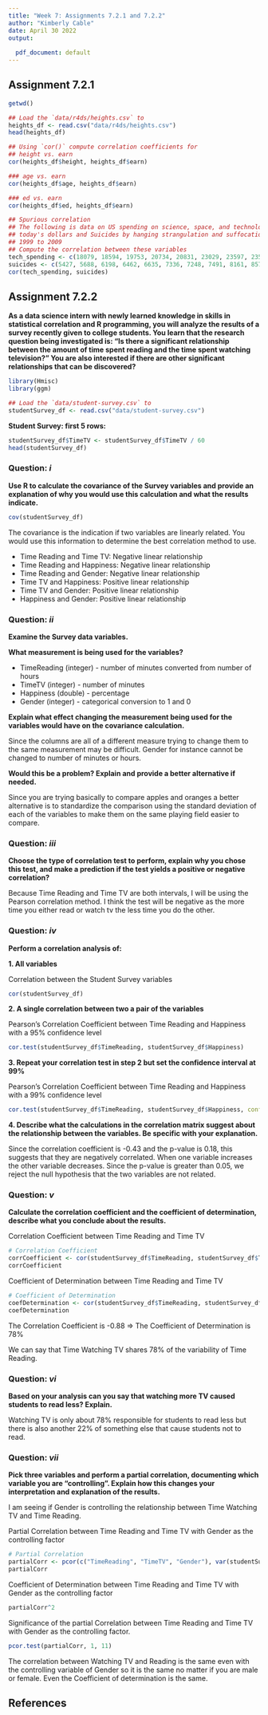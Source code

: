 ```yaml
---
title: "Week 7: Assignments 7.2.1 and 7.2.2"
author: "Kimberly Cable"
date: April 30 2022
output:
  
  pdf_document: default
---
```


## Assignment 7.2.1

```r

getwd()

## Load the `data/r4ds/heights.csv` to
heights_df <- read.csv("data/r4ds/heights.csv")
head(heights_df)

```

```r

## Using `cor()` compute correlation coefficients for
## height vs. earn
cor(heights_df$height, heights_df$earn)

### age vs. earn
cor(heights_df$age, heights_df$earn)

### ed vs. earn
cor(heights_df$ed, heights_df$earn)

```

```r

## Spurious correlation
## The following is data on US spending on science, space, and technology in millions of 
## today's dollars and Suicides by hanging strangulation and suffocation for the years \
## 1999 to 2009 
## Compute the correlation between these variables
tech_spending <- c(18079, 18594, 19753, 20734, 20831, 23029, 23597, 23584, 25525, 27731, 29449)
suicides <- c(5427, 5688, 6198, 6462, 6635, 7336, 7248, 7491, 8161, 8578, 9000)
cor(tech_spending, suicides)

```

## Assignment 7.2.2

**As a data science intern with newly learned knowledge in skills in statistical correlation and R programming, you will analyze the results of a survey recently given to college students. You learn that the research question being investigated is: "Is there a significant relationship between the amount of time spent reading and the time spent watching television?" You are also interested if there are other significant relationships that can be discovered?**

```r

library(Hmisc)
library(ggm)

## Load the `data/student-survey.csv` to
studentSurvey_df <- read.csv("data/student-survey.csv")

```

**Student Survey: first 5 rows:**

```r

studentSurvey_df$TimeTV <- studentSurvey_df$TimeTV / 60
head(studentSurvey_df)

```

### Question: *i*

**Use R to calculate the covariance of the Survey variables and provide an explanation of why you would use this calculation and what the results indicate.**

```r

cov(studentSurvey_df)

```

The covariance is the indication if two variables are linearly related. You would use this information to determine the best correlation method to use.

-   Time Reading and Time TV: Negative linear relationship
-   Time Reading and Happiness: Negative linear relationship
-   Time Reading and Gender: Negative linear relationship
-   Time TV and Happiness: Positive linear relationship
-   Time TV and Gender: Positive linear relationship
-   Happiness and Gender: Positive linear relationship

### Question: *ii*

**Examine the Survey data variables.**

**What measurement is being used for the variables?**

- TimeReading (integer) - number of minutes converted from number of hours
- TimeTV (integer) - number of minutes 
- Happiness (double) - percentage 
- Gender (integer) - categorical conversion to 1 and 0

**Explain what effect changing the measurement being used for the variables would have on the covariance calculation.**

Since the columns are all of a different measure trying to change them to the same measurement may be difficult. Gender for instance cannot be changed to number of minutes or hours.

**Would this be a problem? Explain and provide a better alternative if needed.**

Since you are trying basically to compare apples and oranges a better alternative is to standardize the comparison using the standard deviation of each of the variables to make them on the same playing field easier to compare.

### Question: *iii*

**Choose the type of correlation test to perform, explain why you chose this test, and make a prediction if the test yields a positive or negative correlation?**

Because Time Reading and Time TV are both intervals, I will be using the Pearson correlation method. I think the test will be negative as the more time you either read or watch tv the less time you do the other.

### Question: *iv*

**Perform a correlation analysis of:**

**1. All variables**

Correlation between the Student Survey variables

```r

cor(studentSurvey_df)

```

**2. A single correlation between two a pair of the variables**

Pearson's Correlation Coefficient between Time Reading and Happiness with a 95% confidence level

```r

cor.test(studentSurvey_df$TimeReading, studentSurvey_df$Happiness)

```

**3. Repeat your correlation test in step 2 but set the confidence interval at 99%**

Pearson's Correlation Coefficient between Time Reading and Happiness with a 99% confidence level

```r

cor.test(studentSurvey_df$TimeReading, studentSurvey_df$Happiness, conf.level = 0.99)

```

**4. Describe what the calculations in the correlation matrix suggest about the relationship between the variables. Be specific with your explanation.**

Since the correlation coefficient is -0.43 and the p-value is 0.18, this suggests that they are negatively correlated. When one variable increases the other variable decreases. Since the p-value is greater than 0.05, we reject the null hypothesis that the two variables are not related.

### Question: *v*

**Calculate the correlation coefficient and the coefficient of determination, describe what you conclude about the results.**

Correlation Coefficient between Time Reading and Time TV

```r

# Correlation Coefficient
corrCoefficient <- cor(studentSurvey_df$TimeReading, studentSurvey_df$TimeTV)
corrCoefficient

```

Coefficient of Determination between Time Reading and Time TV

```r

# Coefficient of Determination
coefDetermination <- cor(studentSurvey_df$TimeReading, studentSurvey_df$TimeTV)^2
coefDetermination

```

The Correlation Coefficient is -0.88 =\> The Coefficient of Determination is 78%

We can say that Time Watching TV shares 78% of the variability of Time Reading.

### Question: *vi*

**Based on your analysis can you say that watching more TV caused students to read less? Explain.**

Watching TV is only about 78% responsible for students to read less but there is also another 22% of something else that cause students not to read.

### Question: *vii*

**Pick three variables and perform a partial correlation, documenting which variable you are "controlling". Explain how this changes your interpretation and explanation of the results.**

I am seeing if Gender is controlling the relationship between Time Watching TV and Time Reading.

Partial Correlation between Time Reading and Time TV with Gender as the controlling factor

```r

# Partial Correlation
partialCorr <- pcor(c("TimeReading", "TimeTV", "Gender"), var(studentSurvey_df))
partialCorr

```

Coefficient of Determination between Time Reading and Time TV with Gender as the controlling factor

```r
partialCorr^2
```

Significance of the partial Correlation between Time Reading and Time TV with Gender as the controlling factor.

```r
pcor.test(partialCorr, 1, 11)
```

The correlation between Watching TV and Reading is the same even with the controlling variable of Gender so it is the same no matter if you are male or female. Even the Coefficient of determination is the same.

## References
